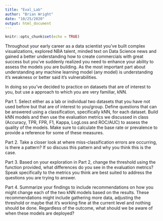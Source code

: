 ```yaml
---
title: "Eval_Lab"
author: "Brian Wright"
date: "10/25/2020"
output: html_document
---
```


```r
knitr::opts_chunk$set(echo = TRUE)
```

Throughout your early career as a data scientist you've built complex visualizations, explored NBA talent, minded text on Data Science news and gained a better understanding how to create commercials with great success but you've suddenly realized you need to enhance your ability to assess the models you are building. As the most important part about understanding any machine learning model (any model) is understanding it's weakness or better said it's vulnerabilities. 

In doing so you've decided to practice on datasets that are of interest to you, but use a 
approach to which you are very familiar, kNN. 

Part 1. Select either as a lab or individual two datasets that you have not used before but that are of interest to you/group. Define questions that can be answered using a classification, specifically kNN, for each dataset. Build kNN models and then use the evaluation metrics we discussed in class (Accuracy, TPR, FPR, F1, Kappa, LogLoss and ROC/AUC) to assess the quality of the models. Make sure to calculate the base rate or prevalence to provide a reference for some of these measures.

Part 2. Take a closer look at where miss-classification errors are occurring, is there a pattern? If so discuss this pattern and why you think this is the case. 

Part 3. Based on your exploration in Part 2, change the threshold using the function provided, what differences do you see in the evaluation metrics? Speak specifically to the metrics you think are best suited to address the questions you are trying to answer. 

Part 4. Summarize your findings to include recommendations on how you might change each of the two kNN models based on the results. These recommendations might include gathering more data, adjusting the threshold or maybe that it's working fine at the current level and nothing should be done. Regardless of the outcome, what should we be aware of when these models are deployed? 


```r



```


